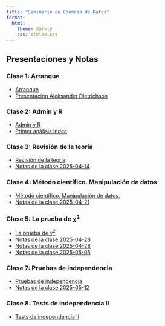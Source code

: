```yaml
---
title: "Seminario de Ciencia de Datos"
format:
  html:
    theme: darkly
    css: styles.css
---
```


## Presentaciones y Notas


### Clase 1: Arranque
* [Arranque](presentaciones/1-inicio-y-setup.html)
* [Presentación Aleksander Dietrichson](presentacion.html)

### Clase 2: Admin y R
* [Admin y R](presentaciones/2-sincronizar-repositorios-primer-codigo-y-analysis.html)
* [Primer análisis Indec](Primer-analysis.html)

### Clase 3: Revisión de la teoría
* [Revisión de la teoría](presentaciones/3-centralizacion-y-dispersión.html)
* [Notas de la clase 2025-04-14](notas-de-la-clase-2025-04-14.html)

### Clase 4: Método científico. Manipulación de datos.
* [Método científico. Manipulación de datos.](presentaciones/4-metodo-científico.html)
* [Notas de la clase 2025-04-21](notas-de-la-clase-2025-04-21.html)

### Clase 5: La prueba de $\chi^2$
* [La prueba de $\chi^2$](presentaciones/5-chi-cuadrado.html)
* [Notas de la clase 2025-04-28](notas-de-la-clase-2025-04-28-II.html)
* [Notas de la clase 2025-04-28](notas-de-la-clase-2025-04-28.html)
* [Notas de la clase 2025-05-05](notas-de-la-clase-2025-05-05.html)

### Clase 7: Pruebas de independencia
* [Pruebas de independencia](presentaciones/7-pruebas-de-independencia.html)
* [Notas de la clase 2025-05-12](notas-de-la-clase-2025-05-12.html)

### Clase 8: Tests de independencia II
* [Tests de independencia II](presentaciones/8-pruebas-de-independencia-2.html)
